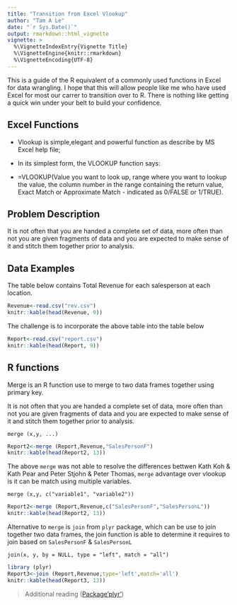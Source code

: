 ---
title: "Transition from Excel Vlookup"
author: "Tam A Le"
date: "`r Sys.Date()`"
output: rmarkdown::html_vignette
vignette: >
  %\VignetteIndexEntry{Vignette Title}
  %\VignetteEngine{knitr::rmarkdown}
  %\VignetteEncoding{UTF-8}
---

This is a guide of the R equivalent of a commonly used functions in Excel for data wrangling. I hope that this will allow people like me who have used Excel for most our carrer to transition over to R. There is nothing like getting a quick win under your belt to build your confidence.



## Excel Functions 

- Vlookup is simple,elegant and powerful function as describe by MS Excel help file;

-   In its simplest form, the VLOOKUP function says: 

-   =VLOOKUP(Value you want to look up, range where you want to lookup the     value, the column number in the range containing the return value, Exact Match or Approximate Match - indicated as 0/FALSE or 1/TRUE). 

## Problem Description

It is not often that you are handed a complete set of data, more often than not you are given fragments of data and you are expected to make sense of it and stitch them together prior to analysis. 


## Data Examples

The table below contains Total Revenue for each salesperson at each location.

```{r, echo=FALSE, results='asis'}
Revenue<-read.csv("rev.csv")
knitr::kable(head(Revenue, 9))
```


The challenge is to incorporate the above table into the table below

```{r, echo=FALSE, results='asis'}
Report<-read.csv("report.csv")
knitr::kable(head(Report, 9))
```

## R functions

Merge is an R function use to merge to two data frames together using primary key.

It is not often that you are handed a complete set of data, more often than not you are given fragments of data and you are expected to make sense of it and stitch them together prior to analysis. 


    merge (x,y, ...)

```{r, echo=FALSE, results='asis'}
Report2<-merge (Report,Revenue,"SalesPersonF")
knitr::kable(head(Report2, 13))
```

The above `merge` was not able to resolve the differences bettwen Kath Koh & Kath Pear and Peter Stjohn & Peter Thomas, `merge` advantage over vlookup is it can be match using multiple variables.

    merge (x,y, c("variable1", "variable2"))

```{r, echo=FALSE, results='asis'}
Report2<-merge (Report,Revenue,c("SalesPersonF","SalesPersonL"))
knitr::kable(head(Report2, 13))
```

Alternative to `merge` is `join` from `plyr` package, which can be use to join together two data frames, the join function is able to determine it requires to join based on `SalesPersonF` & `SalesPersonL`

    join(x, y, by = NULL, type = "left", match = "all")

```{r, echo=FALSE, results='asis'}
library (plyr)
Report3<-join (Report,Revenue,type='left',match='all')
knitr::kable(head(Report3, 13))
```



> Additional reading ([Package'plyr'](https://cran.r-project.org/web/packages/plyr/plyr.pdf))
